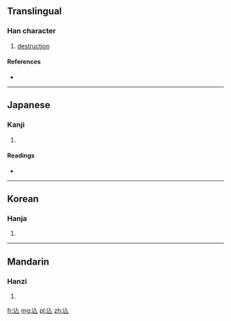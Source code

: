 {{also|亡}}
==Translingual==

===Han character===
{{Han char|rn=11|rad=入|as=01|sn=3|four=|canj=人女 (OV), X人女 (XOV)}}

# [[destruction]]

====References====
* {{Han ref|kx=0125.340|dkj=01417|dj=0267.020|hdz=80008.120|uh=5166|ud=20838}}

----

==Japanese==

===Kanji===
{{ja-kanji|grade=|rs=入01}}

# {{defn|Japanese|sort=入01}}

====Readings====
* {{ja-readings|on=[[ぼう]] (bō)|kun=[[ほろびる]] (horobiru), [[ない]] (nai)}}

----

==Korean==

===Hanja===
{{ko-hanja|hangeul=[[망]], [[무]]|rv=mang, mu|mr=mang, mu}}

# {{defn|Korean|sort=入01}}

----

==Mandarin==

===Hanzi===
{{cmn-hanzi|pin=[[wáng]] ([[wang2]])|wg=wang<sup>2</sup>}}

# {{defn|Mandarin|sort=入01}}

[[fr:兦]]
[[mg:兦]]
[[pl:兦]]
[[zh:兦]]